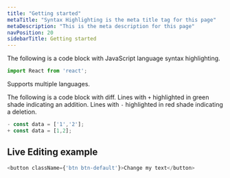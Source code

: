 ```yaml
---
title: "Getting started"
metaTitle: "Syntax Highlighting is the meta title tag for this page"
metaDescription: "This is the meta description for this page"
navPosition: 20
sidebarTitle: Getting started
---
```


The following is a code block with JavaScript language syntax highlighting.

```javascript
import React from 'react';
```

Supports multiple languages.

The following is a code block with diff. Lines with `+` highlighted in green shade indicating an addition. Lines with `-` highlighted in red shade indicating a deletion.

```javascript
- const data = ['1','2'];
+ const data = [1,2];
```

## Live Editing example

```javascript react-live=true
<button className={'btn btn-default'}>Change my text</button>
```
